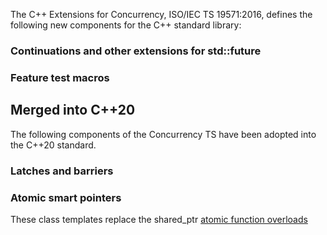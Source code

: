 {{title|Extensions for concurrency}}
{{cpp/experimental/concurrency/navbar}}

The C++ Extensions for Concurrency, ISO/IEC TS 19571:2016, defines the following new components for the C++ standard library:

===Continuations and other extensions for std::future===
{{dsc begin}}
{{dsc header|experimental/future}}
{{dsc inc|cpp/experimental/dsc future}}
{{dsc inc|cpp/experimental/dsc shared_future}}
{{dsc tclass|cpp/experimental/concurrency/promise|a modified version of {{lc|std::promise}} that uses {{lc|std::experimental::future}}|notes={{mark since concurrency ts}}}}
{{dsc tclass|cpp/experimental/concurrency/packaged_task|a modified version of {{lc|std::packaged_task}} that uses {{lc|std::experimental::future}}|notes={{mark since concurrency ts}}}}
{{dsc inc|cpp/experimental/dsc when_all}}
{{dsc inc|cpp/experimental/dsc when_any}}
{{dsc inc|cpp/experimental/dsc make_ready_future}}
{{dsc inc|cpp/experimental/dsc make_exceptional_future}}
{{dsc end}}

===Feature test macros===
{{dsc begin}}
{{dsc header|experimental/future}}
{{dsc macro const|__cpp_lib_experimental_future_continuations|nolink=true|a value of at least {{c|201505}} indicates that future::then and other extensions are supported}}
{{dsc header|experimental/latch}}
{{dsc macro const|__cpp_lib_experimental_latch|nolink=true|a value of at least {{c|201505}} indicates that the latch type is supported}}
{{dsc header|experimental/barrier}}
{{dsc macro const|__cpp_lib_experimental_barrier|nolink=true|a value of at least {{c|201505}} indicates that barrier type is supported}}
{{dsc header|experimental/atomic}}
{{dsc macro const|__cpp_lib_experimental_atomic_smart_pointers|nolink=true|a value of at least {{c|201505}} indicates that the atomic smart pointers are supported}}
{{dsc end}}

==Merged into C++20==
The following components of the Concurrency TS have been adopted into the C++20 standard.

===Latches and barriers===
{{dsc begin}}
{{dsc header|experimental/latch}}
{{dsc inc|cpp/experimental/dsc latch}}
{{dsc header|experimental/barrier}}
{{dsc inc|cpp/experimental/dsc barrier}}
{{dsc inc|cpp/experimental/dsc flex_barrier}}
{{dsc end}}

===Atomic smart pointers===
These class templates replace the shared_ptr [[cpp/memory/shared_ptr/atomic|atomic function overloads]]
{{dsc begin}}
{{dsc header|experimental/atomic}}
{{dsc inc|cpp/experimental/dsc atomic_shared_ptr}}
{{dsc inc|cpp/experimental/dsc atomic_weak_ptr}}
{{dsc end}}

{{langlinks|es|ja|ru|zh}}